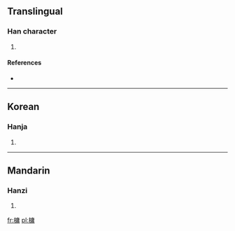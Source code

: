 ==Translingual==

===Han character===
{{Han char|rn=75|rad=木|as=11|sn=15|four=4092<sub>7</sub>|canj=木戈中月 (DILB)}}

# {{defn|Han|sort=木11}}

====References====
* {{Han ref|kx=0547.010|dkj=15358|dj=0934.280|hdz=21283.140|uh=69E6|ud=27110|bh=E5E1|bd=58849}}

----

==Korean==

===Hanja===
{{ko-hanja|hangeul=용|eumhun=|rv=yong|mr=yong|y=yong}}

# {{defn|Korean|sort=木11}}

----

==Mandarin==

===Hanzi===
{{cmn-hanzi|pin=[[yóng]] ([[yong2]])|wg=yung<sup>2</sup>}}

# {{defn|Mandarin|sort=木11}}

[[fr:槦]]
[[pl:槦]]